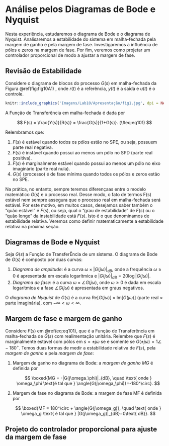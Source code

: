 # Análise pelos Diagramas de Bode e Nyquist {#lab10}

Nesta experiência, estudaremos o diagrama de Bode e o diagrama de Nyquist. Analisaremos a estabilidade do sistema em malha-fechada pela margem de ganho e pela margem de fase. Investigaremos a influência de pólos e zeros na margem de fase. Por fim, veremos como projetar um controlador proporcional de modo a ajustar a margem de fase.

## Revisão de Estabilidade

Considere o diagrama de blocos do processo $G(s)$ em malha-fechada da Figura \@ref(fig:fig10A1) , onde $r(t)$ é a referência, $y(t)$ é a saída e $u(t)$ é o controle.

```r
knitr::include_graphics('Imagens/Lab10/Apresentação/fig1.jpg', dpi = NA)
```

A Função de Transferência em malha-fechada é dada por

$$
F(s) = \frac{Y(s)}{R(s)} = \frac{G(s)}{1+G(s)}.
(\#eq:eq101)
$$

Relembramos que:

1. $F(s)$ é estável quando todos os pólos estão no SPE, ou seja, possuem parte real negativa.
2. $F(s)$ é instável quando possui ao menos um pólo no SPD (parte real positiva).
3. $F(s)$ é marginalmente estável quando possui ao menos um pólo no eixo imaginário (parte real nula).
4. $G(s)$ (processo) é de fase mínima quando todos os pólos e zeros estão no SPE.

Na prática, no entanto, sempre teremos diferençaas entre o modelo matemático $G(s)$ e o processo real. Desse modo, o fato de termos F(s) estável nem sempre assegura que o processo real em malha-fechada será estável. Por este motivo, em muitos casos, desejamos saber também o “quão estável” é $F(s)$, ou seja, qual o “grau de estabilidade” de $F(s)$ ou o “quão longe” da instabilidade está $F(s)$. Isto é o que denominamos de estabilidade relativa.
Veremos como definir matematicamente a estabilidade relativa na próxima seção.

## Diagramas de Bode e Nyquist

Seja $G(s)$ a Função de TransferÊncia de um sistema. O diagrama de Bode de $G(s)$ é composto por duas curvas:

1. *Diagrama de amplitude*: é a curva $\omega \times |G(j\omega)|_{dB}$, onde a frequência $\omega \geq 0$ é apresentada em escala logarítmica e $|G(j\omega)|_{dB} = 20 \log |G(j\omega)|$.
2. *Diagrama de fase*: é a curva $\omega \times\angle{G(j\omega)}$, onde $\omega \geq 0$ é dada em escala logarítmica e a fase $\angle{G(j\omega)}$ é apresentada em graus negativos.

O *diagrama de Nyquist* de $G(s)$ é a curva $\text{Re}[G(j\omega)] \times \text{Im}[G(j\omega)]$ (parte real $\times$ parte imaginária), com $-\infty < \omega < \infty$.

## Margem de fase e margem de ganho

Considere $F(s)$ em \@ref(eq:eq101), que é a Função de Transferência em malha-fechada de $G(s)$ com realimentação unitária. Relembre que $F(s)$ é marginalmente estável com pólos em $s = \pm j\omega$ se e somente se $G(\pm j\omega) = 1 \angle−180^{\circ}$. Temos duas formas de medir a estabilidade relativa de $F(s)$, pela *margem de ganho* e pela *margem de fase*:

<ol>
  <li>
  Margem de ganho no diagrama de Bode: a *margem de ganho MG* é definida por
  
  $$
  \boxed{MG = -|G(j\omega_\phi)|_{dB}, \quad \text{ onde } \omega_\phi \text{é tal que } \angle{G(j\omega_\phi)}=-180^\circ}.
  $$
  </li>
  <li>
  Margem de fase no diagrama de Bode: a margem de fase MF é definida por
  
  $$
  \boxed{MF = 180^\circ + \angle{G(j\omega_g)}, \quad \text{ onde } \omega_g \text{ é tal que } |G(j\omega_g)|_{dB}=0\text{ dB}}.
  $$
  </li>
</ol>



## Projeto do controlador proporcional para ajuste da margem de fase


